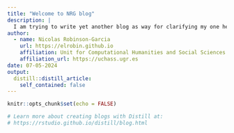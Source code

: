 ```yaml
---
title: "Welcome to NRG blog"
description: |
  I am trying to write yet another blog as way for clarifying my one head, let's see how it goes!
author:
  - name: Nicolas Robinson-Garcia
    url: https://elrobin.github.io
    affiliation: Unit for Computational Humanities and Social Sciences (U-CHASS), University of Granada
    affiliation_url: https://uchass.ugr.es
date: 07-05-2024
output:
  distill::distill_article:
    self_contained: false
---
```


```r
knitr::opts_chunk$set(echo = FALSE)

# Learn more about creating blogs with Distill at:
# https://rstudio.github.io/distill/blog.html

```



